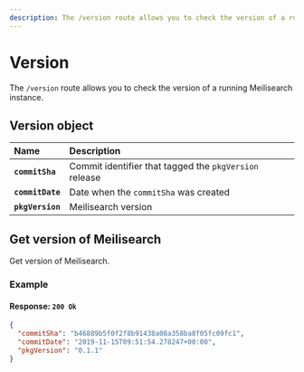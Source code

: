 ```yaml
---
description: The /version route allows you to check the version of a running Meilisearch instance.
---
```


# Version

The `/version` route allows you to check the version of a running Meilisearch instance.

## Version object

| Name             | Description                                            |
| :--------------- | :----------------------------------------------------- |
| **`commitSha`**  | Commit identifier that tagged the `pkgVersion` release |
| **`commitDate`** | Date when the `commitSha` was created                  |
| **`pkgVersion`** | Meilisearch version                                    |

## Get version of Meilisearch

<RouteHighlighter method="GET" route="/version"/>

Get version of Meilisearch.

### Example

<CodeSamples id="get_version_1" />

#### Response: `200 Ok`

```json
{
  "commitSha": "b46889b5f0f2f8b91438a08a358ba8f05fc09fc1",
  "commitDate": "2019-11-15T09:51:54.278247+00:00",
  "pkgVersion": "0.1.1"
}
```
